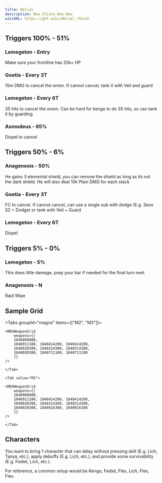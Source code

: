 ```yaml
---
title: Belial
description: Bow Chicka Wow Wow
wikiURL: https://gbf.wiki/Belial_(Raid)
---
```



## Triggers 100% - 51%

### Lemegeton - Entry

Make sure your frontline has 20k+ HP

### Goetia - Every 3T

15m DMG to cancel the omen.
If cannot cancel, tank it with Veil and guard

### Lemegeton - Every 6T

35 hits to cancel the omen.
Can be hard for kengo to do 35 hits, so can tank it by guarding

### Asmodeus - 65%

Dispel to cancel

## Triggers 50% - 6%

### Anagenesis - 50%

He gains 3 elemental shield, you can remove the shield as long as its not the dark shield.
He will also deal 10k Plain DMG for each stack

### Goetia - Every 3T

FC to cancel.
If cannot cancel, can use a single sub with dodge (E.g. Seox S2 + Dodge) or tank with Veil + Guard

### Lemegeton - Every 6T

Dispel

## Triggers 5% - 0%

### Lemegeton - 5%

This does little damage, prep your bar if needed for the final turn next

### Anagenesis - N

Raid Wipe

## Sample Grid

<Tabs groupId="magna" items={["M2", "M3"]}>
	<Tab value="M2">

    <MDXWeaponGrid
        weapons={[
        1040909800,
        1040911100, 1040414200, 1040414200,
        1040020300, 1040314300, 1040314300,
        1040020300, 1040711100, 1040711100
        ]}
    />

    </Tab>

    <Tab value="M3">

    <MDXWeaponGrid
        weapons={[
        1040909800,
        1040911100, 1040414200, 1040414200,
        1040020300, 1040314300, 1040314300,
        1040020300, 1040916300, 1040916300
        ]}
    />

    </Tab>

</Tabs>

## Characters

You want to bring 1 character that can delay without pressing skill (E.g. Lich, Tanya, etc.),
apply debuffs (E.g. Lich, etc.),
and provide some survivability (E.g. Fediel, Lich, etc.).

For reference, a common setup would be Kengo, Fediel, Flex, Lich, Flex, Flex.

